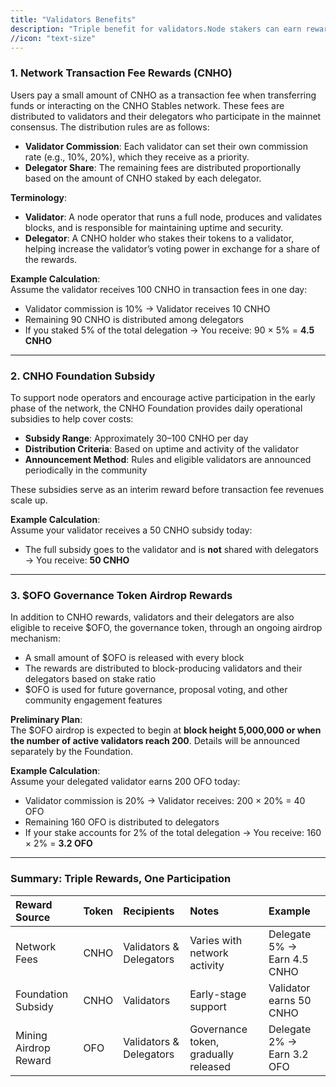 ```yaml
---
title: "Validators Benefits"
description: "Triple benefit for validators.Node stakers can earn rewards from the following three main sources:"
//icon: "text-size"
---
```


### 1. **Network Transaction Fee Rewards (CNHO)**

Users pay a small amount of CNHO as a transaction fee when transferring funds or interacting on the CNHO Stables network. These fees are distributed to validators and their delegators who participate in the mainnet consensus. The distribution rules are as follows:

- **Validator Commission**: Each validator can set their own commission rate (e.g., 10%, 20%), which they receive as a priority.
- **Delegator Share**: The remaining fees are distributed proportionally based on the amount of CNHO staked by each delegator.

**Terminology**:

- **Validator**: A node operator that runs a full node, produces and validates blocks, and is responsible for maintaining uptime and security.
- **Delegator**: A CNHO holder who stakes their tokens to a validator, helping increase the validator’s voting power in exchange for a share of the rewards.

**Example Calculation**:\
Assume the validator receives 100 CNHO in transaction fees in one day:

- Validator commission is 10% → Validator receives 10 CNHO
- Remaining 90 CNHO is distributed among delegators
- If you staked 5% of the total delegation → You receive: 90 × 5% = **4.5 CNHO**

---

### 2. **CNHO Foundation Subsidy**

To support node operators and encourage active participation in the early phase of the network, the CNHO Foundation provides daily operational subsidies to help cover costs:

- **Subsidy Range**: Approximately 30–100 CNHO per day
- **Distribution Criteria**: Based on uptime and activity of the validator
- **Announcement Method**: Rules and eligible validators are announced periodically in the community

These subsidies serve as an interim reward before transaction fee revenues scale up.

**Example Calculation**:\
Assume your validator receives a 50 CNHO subsidy today:

- The full subsidy goes to the validator and is **not** shared with delegators → You receive: **50 CNHO**

---

### 3. **\$OFO Governance Token Airdrop Rewards**

In addition to CNHO rewards, validators and their delegators are also eligible to receive \$OFO, the governance token, through an ongoing airdrop mechanism:

- A small amount of \$OFO is released with every block
- The rewards are distributed to block-producing validators and their delegators based on stake ratio
- \$OFO is used for future governance, proposal voting, and other community engagement features

**Preliminary Plan**:\
The \$OFO airdrop is expected to begin at **block height 5,000,000 or when the number of active validators reach 200**. Details will be announced separately by the Foundation.

**Example Calculation**:\
Assume your delegated validator earns 200 OFO today:

- Validator commission is 20% → Validator receives: 200 × 20% = 40 OFO
- Remaining 160 OFO is distributed to delegators
- If your stake accounts for 2% of the total delegation → You receive: 160 × 2% = **3.2 OFO**

---

### Summary: Triple Rewards, One Participation

| **Reward Source**     | **Token** | **Recipients**          | **Notes**                            | **Example**                 |
| :-------------------- | :-------- | :---------------------- | :----------------------------------- | :-------------------------- |
| Network Fees          | CNHO      | Validators & Delegators | Varies with network activity         | Delegate 5% → Earn 4.5 CNHO |
| Foundation Subsidy    | CNHO      | Validators              | Early-stage support                  | Validator earns 50 CNHO     |
| Mining Airdrop Reward | OFO       | Validators & Delegators | Governance token, gradually released | Delegate 2% → Earn 3.2 OFO  |